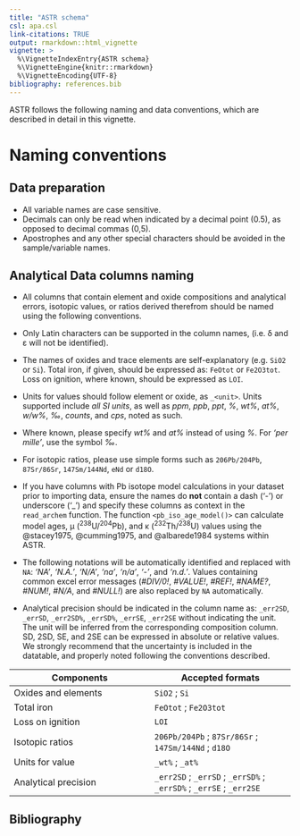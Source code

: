 ```yaml
---
title: "ASTR schema"
csl: apa.csl
link-citations: TRUE
output: rmarkdown::html_vignette
vignette: >
  %\VignetteIndexEntry{ASTR schema}
  %\VignetteEngine{knitr::rmarkdown}
  %\VignetteEncoding{UTF-8}
bibliography: references.bib
---
```


ASTR follows the following naming and data conventions, which are described in detail in this vignette.

# Naming conventions

## Data preparation

-   All variable names are case sensitive.
-   Decimals can only be read when indicated by a decimal point (0.5), as opposed to decimal commas (0,5).
-   Apostrophes and any other special characters should be avoided in the sample/variable names.

## Analytical Data columns naming

-   All columns that contain element and oxide compositions and analytical errors, isotopic values, or ratios derived therefrom should be named using the following conventions.

-   Only Latin characters can be supported in the column names, (i.e. δ and ε will not be identified).

-   The names of oxides and trace elements are self-explanatory (e.g. `SiO2` or `Si`). Total iron, if given, should be expressed as: `FeOtot` or `Fe2O3tot`. Loss on ignition, where known, should be expressed as `LOI`.

-   Units for values should follow element or oxide, as `_<unit>`. Units supported include *all SI units*, as well as *ppm*, *ppb*, *ppt*, *%*, *wt%*, *at%*, *w/w%*, *‰*, *counts*, and *cps*, noted as such.

-   Where known, please specify *wt%* and *at%* instead of using *%*. For *‘per mille’*, use the symbol *‰*.

-   For isotopic ratios, please use simple forms such as `206Pb/204Pb`, `87Sr/86Sr`, `147Sm/144Nd`, `eNd` or `d18O`.

-   If you have columns with Pb isotope model calculations in your dataset prior to importing data, ensure the names do **not** contain a dash (‘-’) or underscore (‘\_’) and specify these columns as context in the `read_archem` function. The function `<pb_iso_age_model()>` can calculate model ages, µ (^238^U/^204^Pb), and κ (^232^Th/^238^U) values using the @stacey1975, @cumming1975, and @albarede1984 systems within ASTR.

-   The following notations will be automatically identified and replaced with `NA`: *‘NA’*, *‘N.A.’*, *‘N/A’*, *‘na’*, *‘n/a’*, *‘-’*, and *‘n.d.’*. Values containing common excel error messages (*#DIV/0!*, *#VALUE!*, *#REF!*, *#NAME?*, *#NUM!*, *#N/A*, and *#NULL!*) are also replaced by `NA` automatically.

-   Analytical precision should be indicated in the column name as: `_err2SD`, `_errSD`, `_err2SD%`, `_errSD%`, `_errSE`, `_err2SE` without indicating the unit. The unit will be inferred from the corresponding composition column. SD, 2SD, SE, and 2SE can be expressed in absolute or relative values. We strongly recommend that the uncertainty is included in the datatable, and properly noted following the conventions described.  

| Components | Accepted formats |
|----|----|
| Oxides and elements | `SiO2` ; `Si` |
| Total iron | `FeOtot` ; `Fe2O3tot` |
| Loss on ignition | `LOI` |
| Isotopic ratios | `206Pb/204Pb` ; `87Sr/86Sr` ; `147Sm/144Nd` ; `d18O` |
| Units for value | `_wt%` ; `_at%` |
| Analytical precision | `_err2SD` ; `_errSD` ; `_errSD%` ; `_errSD%` ; `_errSE` ; `_err2SE` |

## Bibliography
